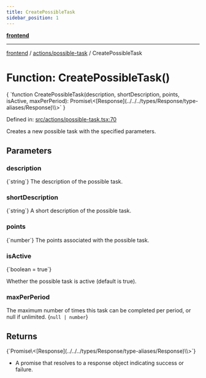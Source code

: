 ```yaml
---
title: CreatePossibleTask
sidebar_position: 1
---
```



[**frontend**](../../..)

***

[frontend](../../..) / [actions/possible-task](..) / CreatePossibleTask

# Function: CreatePossibleTask()

<CodeBlock language="ts">
{ `function CreatePossibleTask(description, shortDescription, points, isActive, maxPerPeriod): Promise\<[Response](../../../types/Response/type-aliases/Response)\<void\>\>` }
</CodeBlock>

Defined in: [src/actions/possible-task.tsx:70](https://github.com/svsticky/CommitteeClash/blob/cf8a63ee123fe6ef8b9cc633622ca8c3bc6fa48a/frontend/src/actions/possible-task.tsx#L70)

Creates a new possible task with the specified parameters.

## Parameters

### description
<CodeBlock language="ts">
{`string`}
</CodeBlock>
The description of the possible task.

### shortDescription
<CodeBlock language="ts">
{`string`}
</CodeBlock>
A short description of the possible task.

### points
<CodeBlock language="ts">
{`number`}
</CodeBlock>
The points associated with the possible task.

### isActive
<CodeBlock language="ts">
{`boolean = true`}
</CodeBlock>

Whether the possible task is active (default is true).

### maxPerPeriod

The maximum number of times this task can be completed per period, or null if unlimited.
<CodeBlock language="ts">
{`null | number`}
</CodeBlock>

## Returns
<CodeBlock language="ts">
{`Promise\<[Response](../../../types/Response/type-aliases/Response)\<void\>\>`}
</CodeBlock>

- A promise that resolves to a response object indicating success or failure.
